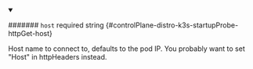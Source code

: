 
<details className="config-field" data-expandable="false" open>
<summary>

####### `host` <span className="config-field-required" data-required="false">required</span> <span className="config-field-type">string</span> <span className="config-field-default"></span> <span className="config-field-enum"></span> {#controlPlane-distro-k3s-startupProbe-httpGet-host}

Host name to connect to, defaults to the pod IP. You probably want to set
"Host" in httpHeaders instead.

</summary>



</details>
